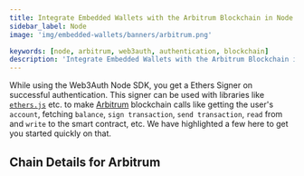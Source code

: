 ```yaml
---
title: Integrate Embedded Wallets with the Arbitrum Blockchain in Node
sidebar_label: Node
image: 'img/embedded-wallets/banners/arbitrum.png'

keywords: [node, arbitrum, web3auth, authentication, blockchain]
description: 'Integrate Embedded Wallets with the Arbitrum Blockchain in Node | Embedded Wallets'
---
```



While using the Web3Auth Node SDK, you get a Ethers Signer on successful authentication. This signer can be used with libraries like [`ethers.js`](https://docs.ethers.io/v5/getting-started/) etc. to make [Arbitrum](https://arbitrum.io/) blockchain calls like getting the user's `account`, fetching `balance`, `sign transaction`, `send transaction`, `read` from and `write` to the smart contract, etc. We have highlighted a few here to get you started quickly on that.

## Chain Details for Arbitrum

<ChainDetailsArbitrum />

<EVMInteraction />
